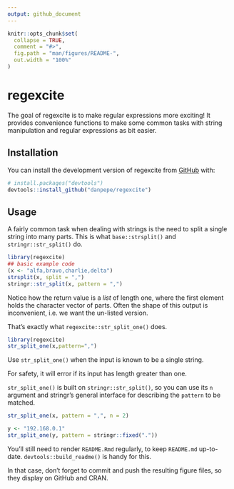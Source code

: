 ```yaml
---
output: github_document
---
```


<!-- README.md is generated from README.Rmd. Please edit that file -->

```r
knitr::opts_chunk$set(
  collapse = TRUE,
  comment = "#>",
  fig.path = "man/figures/README-",
  out.width = "100%"
)
```

# regexcite

<!-- badges: start -->
<!-- badges: end -->

The goal of regexcite is to make regular expressions more exciting!
It provides convenience functions to make some common tasks with string
manipulation and regular expressions as bit easier. 

## Installation

You can install the development version of regexcite from [GitHub](https://github.com/) with:

``` r
# install.packages("devtools")
devtools::install_github("danpepe/regexcite")
```

## Usage
A fairly common task when dealing with strings is the need to split
a single string into many parts. This is what `base::strsplit()` and
`stringr::str_split()` do.

```r
library(regexcite)
## basic example code
(x <- "alfa,bravo,charlie,delta")
strsplit(x, split = ",")
stringr::str_split(x, pattern = ",")
```

Notice how the return value is a _list_ of length one, where the first element holds the character vector of parts.
Often the shape of this output is inconvenient, i.e. we want the un-listed version.

That's exactly what `regexcite::str_split_one()` does.

```r
library(regexcite)
str_split_one(x,pattern=",")
```

Use `str_split_one()` when the input is known to be a single string.

For safety, it will error if its input has length greater than one.

`str_split_one()` is built on `stringr::str_split()`, so you can use its `n` argument and stringr's general interface for describing the `pattern` to be matched.


```r
str_split_one(x, pattern = ",", n = 2)

y <- "192.168.0.1"
str_split_one(y, pattern = stringr::fixed("."))
```

You'll still need to render `README.Rmd` regularly, to keep `README.md` up-to-date. `devtools::build_readme()` is handy for this.



In that case, don't forget to commit and push the resulting figure files, so they display on GitHub and CRAN.
